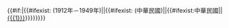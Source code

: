 {{flag|Republic of China (1912-1949)|1912}}{{#if:{{{1|}}}|{{#ifexist:{{{1}}} (1912年－1949年)|[[{{{1}}} (1912年－1949年)|{{{1}}}]]|{{#ifexist:{{{1}}} (中華民國)|[[{{{1}}} (中華民國)|{{{1}}}]]|{{#ifexist:中華民國{{{1}}}|[[中華民國{{{1}}}|{{{1}}}]]|[[{{{1}}}]]}}}}}}}}<noinclude>
{{Documentation}}
</noinclude>